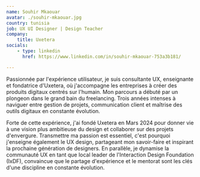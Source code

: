 ```yaml
---
name: Souhir Mkaouar
avatar: ./souhir-mkaouar.jpg
country: tunisia
job: UX UI Designer | Design Teacher
company:
    title: Uxetera
socials:
    - type: linkedin
      href: https://www.linkedin.com/in/souhir-mkaouar-753a3b181/

---
```


Passionnée par l'expérience utilisateur, je suis consultante UX, enseignante et fondatrice d'Uxetera, où j'accompagne les entreprises à créer des produits digitaux centrés sur l'humain. Mon parcours a débuté par un plongeon dans le grand bain du freelancing. Trois années intenses à naviguer entre gestion de projets, communication client et maîtrise des outils digitaux en constante évolution.

Forte de cette expérience, j'ai fondé Uxetera en Mars 2024 pour donner vie à une vision plus ambitieuse du design et collaborer sur des projets d'envergure. Transmettre ma passion est essentiel, c'est pourquoi j'enseigne également le UX design, partageant mon savoir-faire et inspirant la prochaine génération de designers. En parallèle, je dynamise la communauté UX en tant que local leader de l'Interaction Design Foundation (IxDF), convaincue que le partage d'expérience et le mentorat sont les clés d'une discipline en constante évolution.
